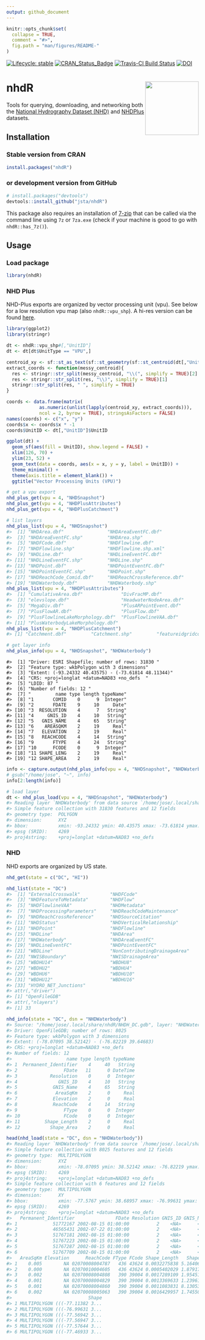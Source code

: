 ```yaml
---
output: github_document
---
```


<!-- README.md is generated from README.Rmd. Please edit that file -->

```r
knitr::opts_chunk$set(
  collapse = TRUE,
  comment = "#>",
  fig.path = "man/figures/README-"
)
```

[![Lifecycle: stable](https://img.shields.io/badge/lifecycle-stable-brightgreen.svg)](https://www.tidyverse.org/lifecycle/#stable)
[![CRAN\_Status\_Badge](http://www.r-pkg.org/badges/version/nhdR)](https://cran.r-project.org/package=nhdR) 
[![Travis-CI Build Status](https://travis-ci.org/jsta/nhdR.svg?branch=master)](https://travis-ci.org/jsta/nhdR)
[![DOI](https://zenodo.org/badge/75339263.svg)](https://zenodo.org/badge/latestdoi/75339263)

# nhdR <a href='https://jsta.github.io/nhdR'><img src="man/figures/logo.png" align="right" height=140/></a>

Tools for querying, downloading, and networking both the [National Hydrography Dataset (NHD)](https://nhd.usgs.gov/) and [NHDPlus](https://nhdplus.com/NHDPlus/) datasets.

## Installation

### Stable version from CRAN

```r
install.packages("nhdR")
```

### or development version from GitHub

```r
# install.packages("devtools")
devtools::install_github("jsta/nhdR")
```

This package also requires an installation of [7-zip](http://www.7-zip.org/) that can be called via the command line using `7z` or `7za.exe` (check if your machine is good to go with `nhdR::has_7z()`).

## Usage
### Load package

```r
library(nhdR)
```

### NHD Plus

NHD-Plus exports are organized by vector processing unit (vpu). See below for a low resolution vpu map (also `nhdR::vpu_shp`). A hi-res version can be found [here](http://www.horizon-systems.com/NHDPlus/NHDPlusV2_data.php).

```r
library(ggplot2)
library(stringr)

dt <- nhdR::vpu_shp#[,"UnitID"]
dt <- dt[dt$UnitType == "VPU",]

centroid_xy <- sf::st_as_text(sf::st_geometry(sf::st_centroid(dt[,"UnitID"])))
extract_coords <- function(messy_centroid){
  res <- stringr::str_split(messy_centroid, "\\(", simplify = TRUE)[2]
  res <- stringr::str_split(res, "\\)", simplify = TRUE)[1]
  stringr::str_split(res, " ", simplify = TRUE)
}

coords <- data.frame(matrix(
            as.numeric(unlist(lapply(centroid_xy, extract_coords))),
            ncol = 2, byrow = TRUE), stringsAsFactors = FALSE)
names(coords) <- c("x", "y")
coords$x <- coords$x * -1
coords$UnitID <- dt[,"UnitID"]$UnitID

ggplot(dt) +
  geom_sf(aes(fill = UnitID), show.legend = FALSE) +
  xlim(126, 70) +
  ylim(23, 52) +
  geom_text(data = coords, aes(x = x, y = y, label = UnitID)) +
  theme_minimal() +
  theme(axis.title = element_blank()) +
  ggtitle("Vector Processing Units (VPU)")
```

```r
# get a vpu export
nhd_plus_get(vpu = 4, "NHDSnapshot")
nhd_plus_get(vpu = 4, "NHDPlusAttributes")
nhd_plus_get(vpu = 4, "NHDPlusCatchment")
```

``` r
# list layers
nhd_plus_list(vpu = 4, "NHDSnapshot")
#>  [1] "NHDArea.dbf"                "NHDAreaEventFC.dbf"        
#>  [3] "NHDAreaEventFC.shp"         "NHDArea.shp"               
#>  [5] "NHDFCode.dbf"               "NHDFlowline.dbf"           
#>  [7] "NHDFlowline.shp"            "NHDFlowline.shp.xml"       
#>  [9] "NHDLine.dbf"                "NHDLineEventFC.dbf"        
#> [11] "NHDLineEventFC.shp"         "NHDLine.shp"               
#> [13] "NHDPoint.dbf"               "NHDPointEventFC.dbf"       
#> [15] "NHDPointEventFC.shp"        "NHDPoint.shp"              
#> [17] "NHDReachCode_Comid.dbf"     "NHDReachCrossReference.dbf"
#> [19] "NHDWaterbody.dbf"           "NHDWaterbody.shp"
nhd_plus_list(vpu = 4, "NHDPlusAttributes")
#>  [1] "CumulativeArea.dbf"              "DivFracMP.dbf"                  
#>  [3] "elevslope.dbf"                   "HeadwaterNodeArea.dbf"          
#>  [5] "MegaDiv.dbf"                     "PlusARPointEvent.dbf"           
#>  [7] "PlusFlowAR.dbf"                  "PlusFlow.dbf"                   
#>  [9] "PlusFlowlineLakeMorphology.dbf"  "PlusFlowlineVAA.dbf"            
#> [11] "PlusWaterbodyLakeMorphology.dbf"
nhd_plus_list(vpu = 4, "NHDPlusCatchment")
#> [1] "Catchment.dbf"         "Catchment.shp"         "featureidgridcode.dbf"
```


``` r
# get layer info
nhd_plus_info(vpu = 4, "NHDSnapshot", "NHDWaterbody")
```

    #>  [1] "Driver: ESRI Shapefile; number of rows: 31830 "     
    #>  [2] "Feature type: wkbPolygon with 3 dimensions"         
    #>  [3] "Extent: (-93.24332 40.43575) - (-73.61814 48.11344)"
    #>  [4] "CRS: +proj=longlat +datum=NAD83 +no_defs  "         
    #>  [5] "LDID: 87 "                                          
    #>  [6] "Number of fields: 12 "                              
    #>  [7] "         name type length typeName"                 
    #>  [8] "1       COMID    0      9  Integer"                 
    #>  [9] "2       FDATE    9     10     Date"                 
    #> [10] "3  RESOLUTION    4      7   String"                 
    #> [11] "4     GNIS_ID    4     10   String"                 
    #> [12] "5   GNIS_NAME    4     65   String"                 
    #> [13] "6    AREASQKM    2     19     Real"                 
    #> [14] "7   ELEVATION    2     19     Real"                 
    #> [15] "8   REACHCODE    4     14   String"                 
    #> [16] "9       FTYPE    4     24   String"                 
    #> [17] "10      FCODE    0      9  Integer"                 
    #> [18] "11 SHAPE_LENG    2     19     Real"                 
    #> [19] "12 SHAPE_AREA    2     19     Real"

```r
info <- capture.output(nhd_plus_info(vpu = 4, "NHDSnapshot", "NHDWaterbody"))
# gsub("/home/jose", "~", info)
info[2:length(info)]
```

``` r
# load layer
dt <- nhd_plus_load(vpu = 4, "NHDSnapshot", "NHDWaterbody")
#> Reading layer `NHDWaterbody' from data source `/home/jose/.local/share/nhdR/NHDPlus/GL_04_NHDSnapshot/NHDWaterbody.shp' using driver `ESRI Shapefile'
#> Simple feature collection with 31830 features and 12 fields
#> geometry type:  POLYGON
#> dimension:      XYZ
#> bbox:           xmin: -93.24332 ymin: 40.43575 xmax: -73.61814 ymax: 48.11344
#> epsg (SRID):    4269
#> proj4string:    +proj=longlat +datum=NAD83 +no_defs
```

### NHD

NHD exports are organized by US state. 

```r
nhd_get(state = c("DC", "HI"))
```

``` r
nhd_list(state = "DC")
#>  [1] "ExternalCrosswalk"           "NHDFCode"                   
#>  [3] "NHDFeatureToMetadata"        "NHDFlow"                    
#>  [5] "NHDFlowlineVAA"              "NHDMetadata"                
#>  [7] "NHDProcessingParameters"     "NHDReachCodeMaintenance"    
#>  [9] "NHDReachCrossReference"      "NHDSourceCitation"          
#> [11] "NHDStatus"                   "NHDVerticalRelationship"    
#> [13] "NHDPoint"                    "NHDFlowline"                
#> [15] "NHDLine"                     "NHDArea"                    
#> [17] "NHDWaterbody"                "NHDAreaEventFC"             
#> [19] "NHDLineEventFC"              "NHDPointEventFC"            
#> [21] "WBDLine"                     "NonContributingDrainageArea"
#> [23] "NWISBoundary"                "NWISDrainageArea"           
#> [25] "WBDHU14"                     "WBDHU8"                     
#> [27] "WBDHU2"                      "WBDHU4"                     
#> [29] "WBDHU6"                      "WBDHU10"                    
#> [31] "WBDHU12"                     "WBDHU16"                    
#> [33] "HYDRO_NET_Junctions"        
#> attr(,"driver")
#> [1] "OpenFileGDB"
#> attr(,"nlayers")
#> [1] 33
```

``` r
nhd_info(state = "DC", dsn = "NHDWaterbody")
#> Source: "/home/jose/.local/share/nhdR/NHDH_DC.gdb", layer: "NHDWaterbody"
#> Driver: OpenFileGDB; number of rows: 8025 
#> Feature type: wkbPolygon with 3 dimensions
#> Extent: (-78.07095 38.52142) - (-76.82219 39.64683)
#> CRS: +proj=longlat +datum=NAD83 +no_defs  
#> Number of fields: 12 
#>                    name type length typeName
#> 1  Permanent_Identifier    4     40   String
#> 2                 FDate   11      0 DateTime
#> 3            Resolution    0      0  Integer
#> 4               GNIS_ID    4     10   String
#> 5             GNIS_Name    4     65   String
#> 6              AreaSqKm    2      0     Real
#> 7             Elevation    2      0     Real
#> 8             ReachCode    4     14   String
#> 9                 FType    0      0  Integer
#> 10                FCode    0      0  Integer
#> 11         Shape_Length    2      0     Real
#> 12           Shape_Area    2      0     Real
```

``` r
head(nhd_load(state = "DC", dsn = "NHDWaterbody"))
#> Reading layer `NHDWaterbody' from data source `/home/jose/.local/share/nhdR/NHDH_DC.gdb' using driver `OpenFileGDB'
#> Simple feature collection with 8025 features and 12 fields
#> geometry type:  MULTIPOLYGON
#> dimension:      XYZ
#> bbox:           xmin: -78.07095 ymin: 38.52142 xmax: -76.82219 ymax: 39.64683
#> epsg (SRID):    4269
#> proj4string:    +proj=longlat +datum=NAD83 +no_defs
#> Simple feature collection with 6 features and 12 fields
#> geometry type:  MULTIPOLYGON
#> dimension:      XY
#> bbox:           xmin: -77.5767 ymin: 38.68957 xmax: -76.99631 ymax: 39.5882
#> epsg (SRID):    4269
#> proj4string:    +proj=longlat +datum=NAD83 +no_defs
#>   Permanent_Identifier               FDate Resolution GNIS_ID GNIS_Name
#> 1             51772167 2002-08-15 01:00:00          2    <NA>      <NA>
#> 2             46565431 2002-07-22 01:00:00          2    <NA>      <NA>
#> 3             51767181 2002-08-15 01:00:00          2    <NA>      <NA>
#> 4             51767223 2002-08-15 01:00:00          2    <NA>      <NA>
#> 5             51767287 2002-08-15 01:00:00          2    <NA>      <NA>
#> 6             51767709 2002-08-15 01:00:00          2    <NA>      <NA>
#>   AreaSqKm Elevation      ReachCode FType FCode Shape_Length   Shape_Area
#> 1    0.005        NA 02070008004787   436 43624 0.0032275838 5.164066e-07
#> 2    0.000        NA 02070010004605   436 43624 0.0005402029 1.879174e-08
#> 3    0.002        NA 02070008004808   390 39004 0.0017289109 1.954519e-07
#> 4    0.001        NA 02070008004829   390 39004 0.0013369633 1.239613e-07
#> 5    0.001        NA 02070008004860   390 39004 0.0011083831 8.130533e-08
#> 6    0.002        NA 02070008005063   390 39004 0.0016429957 1.745505e-07
#>                            Shape
#> 1 MULTIPOLYGON (((-77.11382 3...
#> 2 MULTIPOLYGON (((-76.99631 3...
#> 3 MULTIPOLYGON (((-77.56942 3...
#> 4 MULTIPOLYGON (((-77.56947 3...
#> 5 MULTIPOLYGON (((-77.57644 3...
#> 6 MULTIPOLYGON (((-77.46933 3...
```
